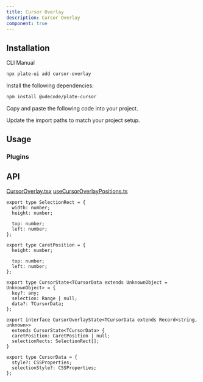 ```yaml
---
title: Cursor Overlay
description: Cursor Overlay
component: true
---
```


<ComponentPreview name="playground-demo" id="cursoroverlay" />

## Installation

<Tabs defaultValue="cli">

<TabsList>
<TabsTrigger value="cli">CLI</TabsTrigger>
<TabsTrigger value="manual">Manual</TabsTrigger>
</TabsList>
<TabsContent value="cli">

```bash
npx plate-ui add cursor-overlay
```

</TabsContent>

<TabsContent value="manual">

<Steps>

<Step>

Install the following dependencies:

```bash
npm install @udecode/plate-cursor
```

</Step>

<Step>Copy and paste the following code into your project.</Step>

<ComponentSource name="cursor-overlay" />

<Step>Update the import paths to match your project setup.</Step>

</Steps>

</TabsContent>

</Tabs>

## Usage

### Plugins

<ComponentSource name="playground-demo" />

## API

[CursorOverlay.tsx](..%2F..%2F..%2F..%2F..%2Fpackages%2Fcursor%2Fsrc%2Fcomponents%2FCursorOverlay.tsx)
[useCursorOverlayPositions.ts](..%2F..%2F..%2F..%2F..%2Fpackages%2Fcursor%2Fsrc%2Fhooks%2FuseCursorOverlayPositions.ts)

```tsx
export type SelectionRect = {
  width: number;
  height: number;

  top: number;
  left: number;
};

export type CaretPosition = {
  height: number;

  top: number;
  left: number;
};

export type CursorState<TCursorData extends UnknownObject = UnknownObject> = {
  key?: any;
  selection: Range | null;
  data?: TCursorData;
};

export interface CursorOverlayState<TCursorData extends Record<string, unknown>>
  extends CursorState<TCursorData> {
  caretPosition: CaretPosition | null;
  selectionRects: SelectionRect[];
}

export type CursorData = {
  style?: CSSProperties;
  selectionStyle?: CSSProperties;
};
```
